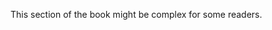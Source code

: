 :::{.callout-important appearance="simple"}
This section of the book might be complex for some readers.
:::
